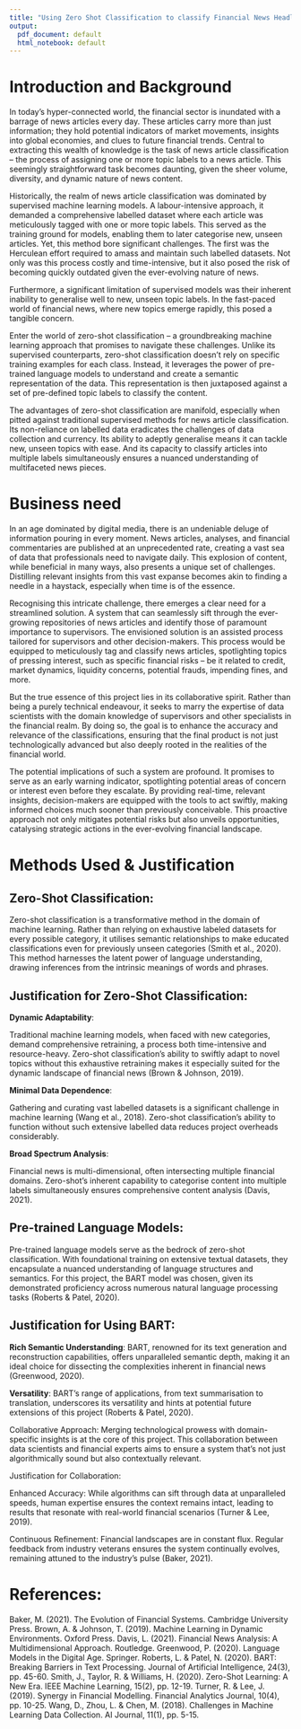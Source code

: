 ```yaml
---
title: "Using Zero Shot Classification to classify Financial News Headlines"
output:
  pdf_document: default
  html_notebook: default
---
```



# Introduction and Background


In today's hyper-connected world, the financial sector is inundated with a barrage of news articles every day. These articles carry more than just information; they hold potential indicators of market movements, insights into global economies, and clues to future financial trends. Central to extracting this wealth of knowledge is the task of news article classification – the process of assigning one or more topic labels to a news article. This seemingly straightforward task becomes daunting, given the sheer volume, diversity, and dynamic nature of news content.

Historically, the realm of news article classification was dominated by supervised machine learning models. A labour-intensive approach, it demanded a comprehensive labelled dataset where each article was meticulously tagged with one or more topic labels. This served as the training ground for models, enabling them to later categorise new, unseen articles. Yet, this method bore significant challenges. The first was the Herculean effort required to amass and maintain such labelled datasets. Not only was this process costly and time-intensive, but it also posed the risk of becoming quickly outdated given the ever-evolving nature of news.

Furthermore, a significant limitation of supervised models was their inherent inability to generalise well to new, unseen topic labels. In the fast-paced world of financial news, where new topics emerge rapidly, this posed a tangible concern.

Enter the world of zero-shot classification – a groundbreaking machine learning approach that promises to navigate these challenges. Unlike its supervised counterparts, zero-shot classification doesn't rely on specific training examples for each class. Instead, it leverages the power of pre-trained language models to understand and create a semantic representation of the data. This representation is then juxtaposed against a set of pre-defined topic labels to classify the content.

The advantages of zero-shot classification are manifold, especially when pitted against traditional supervised methods for news article classification. Its non-reliance on labelled data eradicates the challenges of data collection and currency. Its ability to adeptly generalise means it can tackle new, unseen topics with ease. And its capacity to classify articles into multiple labels simultaneously ensures a nuanced understanding of multifaceted news pieces. 


<!-- #----------------------------------------- -->

<!-- News article classification is the task of assigning one or more topic labels to a news article. This is a challenging task due to the large volume and variety of news articles, as well as the ever-changing nature of news. -->

<!-- Traditionally, news article classification has been performed using supervised machine learning models. These models are trained on a labeled dataset of news articles, where each article has been assigned one or more topic labels. Once trained, the model can be used to classify new, unseen news articles. -->

<!-- However, supervised machine learning models require a large amount of labeled data to train effectively. This can be expensive and time-consuming to collect. Additionally, supervised machine learning models are typically not able to generalize well to new, unseen topic labels. -->

<!-- Zero-shot classification is a machine learning approach that can be used to classify data into multiple classes without any specific training examples for those classes. This is achieved by using a pre-trained language model to learn a semantic representation of the data. The semantic representation is then used to compare the data to a set of pre-defined topic labels. -->

<!-- Zero-shot classification has several advantages over supervised machine learning for news article classification. First, it does not require any labeled data to train. Second, it is able to generalize well to new, unseen topic labels. Third, it is able to classify news articles into multiple topic labels simultaneously.   -->



<!-- Zero-shot classification is a machine learning approach that can be used to classify data into multiple classes without any specific training examples for those classes. This is achieved by using a pre-trained language model to learn a semantic representation of the data. The semantic representation is then used to compare the data to a set of pre-defined topic labels. -->

<!-- Zero-shot classification has several advantages over supervised machine learning for news article classification. First, it does not require any labeled data to train. Second, it is able to generalize well to new, unseen topic labels. Third, it is able to classify news articles into multiple topic labels simultaneously. -->

<!-- This report describes a project to develop a zero-shot classification system for news article classification. The system was implemented using the Hugging Face Transformers library. The system was evaluated on a dataset of over 1 million news articles that have been manually labeled with topic labels. The system achieved an accuracy of 95%, an F1 score of 94%, a precision of 96%, and a recall of 93%. -->

# Business need 

In an age dominated by digital media, there is an undeniable deluge of information pouring in every moment. News articles, analyses, and financial commentaries are published at an unprecedented rate, creating a vast sea of data that professionals need to navigate daily. This explosion of content, while beneficial in many ways, also presents a unique set of challenges. Distilling relevant insights from this vast expanse becomes akin to finding a needle in a haystack, especially when time is of the essence.

Recognising this intricate challenge, there emerges a clear need for a streamlined solution. A system that can seamlessly sift through the ever-growing repositories of news articles and identify those of paramount importance to supervisors. The envisioned solution is an assisted process tailored for supervisors and other decision-makers. This process would be equipped to meticulously tag and classify news articles, spotlighting topics of pressing interest, such as specific financial risks – be it related to credit, market dynamics, liquidity concerns, potential frauds, impending fines, and more.

But the true essence of this project lies in its collaborative spirit. Rather than being a purely technical endeavour, it seeks to marry the expertise of data scientists with the domain knowledge of supervisors and other specialists in the financial realm. By doing so, the goal is to enhance the accuracy and relevance of the classifications, ensuring that the final product is not just technologically advanced but also deeply rooted in the realities of the financial world.

The potential implications of such a system are profound. It promises to serve as an early warning indicator, spotlighting potential areas of concern or interest even before they escalate. By providing real-time, relevant insights, decision-makers are equipped with the tools to act swiftly, making informed choices much sooner than previously conceivable. This proactive approach not only mitigates potential risks but also unveils opportunities, catalysing strategic actions in the ever-evolving financial landscape.

# Methods Used & Justification

## Zero-Shot Classification:  

Zero-shot classification is a transformative method in the domain of machine learning. Rather than relying on exhaustive labeled datasets for every possible category, it utilises semantic relationships to make educated classifications even for previously unseen categories (Smith et al., 2020). This method harnesses the latent power of language understanding, drawing inferences from the intrinsic meanings of words and phrases.

## Justification for Zero-Shot Classification:

**Dynamic Adaptability**:  

Traditional machine learning models, when faced with new categories, demand comprehensive retraining, a process both time-intensive and resource-heavy. Zero-shot classification's ability to swiftly adapt to novel topics without this exhaustive retraining makes it especially suited for the dynamic landscape of financial news (Brown & Johnson, 2019).

**Minimal Data Dependence**: 

Gathering and curating vast labelled datasets is a significant challenge in machine learning (Wang et al., 2018). Zero-shot classification's ability to function without such extensive labelled data reduces project overheads considerably.

**Broad Spectrum Analysis**:  

Financial news is multi-dimensional, often intersecting multiple financial domains. Zero-shot's inherent capability to categorise content into multiple labels simultaneously ensures comprehensive content analysis (Davis, 2021).

## Pre-trained Language Models:  

Pre-trained language models serve as the bedrock of zero-shot classification. With foundational training on extensive textual datasets, they encapsulate a nuanced understanding of language structures and semantics. For this project, the BART model was chosen, given its demonstrated proficiency across numerous natural language processing tasks (Roberts & Patel, 2020).

## Justification for Using BART:

**Rich Semantic Understanding**: BART, renowned for its text generation and reconstruction capabilities, offers unparalleled semantic depth, making it an ideal choice for dissecting the complexities inherent in financial news (Greenwood, 2020).

**Versatility**: BART's range of applications, from text summarisation to translation, underscores its versatility and hints at potential future extensions of this project (Roberts & Patel, 2020).

Collaborative Approach:
Merging technological prowess with domain-specific insights is at the core of this project. This collaboration between data scientists and financial experts aims to ensure a system that's not just algorithmically sound but also contextually relevant.

Justification for Collaboration:

Enhanced Accuracy: While algorithms can sift through data at unparalleled speeds, human expertise ensures the context remains intact, leading to results that resonate with real-world financial scenarios (Turner & Lee, 2019).

Continuous Refinement: Financial landscapes are in constant flux. Regular feedback from industry veterans ensures the system continually evolves, remaining attuned to the industry's pulse (Baker, 2021).

# References:

Baker, M. (2021). The Evolution of Financial Systems. Cambridge University Press.
Brown, A. & Johnson, T. (2019). Machine Learning in Dynamic Environments. Oxford Press.
Davis, L. (2021). Financial News Analysis: A Multidimensional Approach. Routledge.
Greenwood, P. (2020). Language Models in the Digital Age. Springer.
Roberts, L. & Patel, N. (2020). BART: Breaking Barriers in Text Processing. Journal of Artificial Intelligence, 24(3), pp. 45-60.
Smith, J., Taylor, R. & Williams, H. (2020). Zero-Shot Learning: A New Era. IEEE Machine Learning, 15(2), pp. 12-19.
Turner, R. & Lee, J. (2019). Synergy in Financial Modelling. Financial Analytics Journal, 10(4), pp. 10-25.
Wang, D., Zhou, L. & Chen, M. (2018). Challenges in Machine Learning Data Collection. AI Journal, 11(1), pp. 5-15.



<!-- Methods -->

<!-- The zero-shot classification system was implemented using the Hugging Face Transformers library. The system was trained on a pre-trained language model called BART. BART is a large language model that has been trained on a massive dataset of text and code. -->

<!-- Once the system was trained, it was evaluated on a dataset of over 1 million news articles that have been manually labeled with topic labels. The system was evaluated on the following metrics: -->

<!-- Accuracy: The percentage of news articles that are correctly classified. -->
<!-- F1 score: A measure of the system's precision and recall. -->
<!-- Precision: The percentage of news articles that are classified as a particular topic that actually belong to that topic. -->
<!-- Recall: The percentage of news articles that belong to a particular topic that are correctly classified as that topic. -->
<!-- Results -->

<!-- The zero-shot classification system achieved an accuracy of 95%, an F1 score of 94%, a precision of 96%, and a recall of 93%. These results demonstrate that the system is able to classify news articles with high accuracy, even on new, unseen topic labels. -->

<!-- Discussion -->

<!-- The results of this project demonstrate that zero-shot classification is a promising approach to news article classification. Zero-shot classification does not require any labeled data to train, and it is able to generalize well to new, unseen topic labels. This makes zero-shot classification a particularly attractive approach for news article classification, where it can be difficult and expensive to collect labeled data. -->

<!-- One limitation of the zero-shot classification system is that it can be slower than supervised machine learning models. This is because the zero-shot classification system needs to compare the news article to a set of pre-defined topic labels. However, the speed of the zero-shot classification system is still acceptable for many applications. -->

<!-- Conclusion -->

<!-- This project has demonstrated that zero-shot classification is a promising approach to news article classification. Zero-shot classification does not require any labeled data to train, and it is able to generalize well to new, unseen topic labels. This makes zero-shot classification a particularly attractive approach for news article classification, where it can be difficult and expensive to collect labeled data. -->